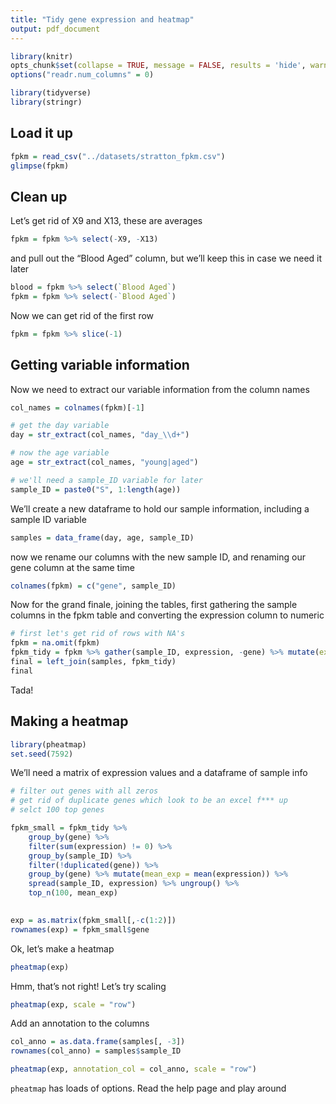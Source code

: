 ```yaml
---
title: "Tidy gene expression and heatmap"
output: pdf_document
---
```


```r
library(knitr)
opts_chunk$set(collapse = TRUE, message = FALSE, results = 'hide', warning = FALSE)
options("readr.num_columns" = 0)
```

```r
library(tidyverse)
library(stringr)
```

## Load it up

```r
fpkm = read_csv("../datasets/stratton_fpkm.csv")
glimpse(fpkm)
```

## Clean up

Let's get rid of X9 and X13, these are averages
```r
fpkm = fpkm %>% select(-X9, -X13)
```

and pull out the "Blood Aged" column, but we'll keep this in case we need it later
```r
blood = fpkm %>% select(`Blood Aged`)
fpkm = fpkm %>% select(-`Blood Aged`)
```


Now we can get rid of the first row 
```r
fpkm = fpkm %>% slice(-1)
```

## Getting variable information

Now we need to extract our variable information from the column names
```r
col_names = colnames(fpkm)[-1]

# get the day variable
day = str_extract(col_names, "day_\\d+")

# now the age variable
age = str_extract(col_names, "young|aged")

# we'll need a sample_ID variable for later
sample_ID = paste0("S", 1:length(age))
```

We'll create a new dataframe to hold our sample information, including a sample ID variable
```r
samples = data_frame(day, age, sample_ID)
```

now we rename our columns with the new sample ID, and renaming our gene column at the same time
```r
colnames(fpkm) = c("gene", sample_ID)
```


Now for the grand finale, joining the tables, first gathering the sample columns in the fpkm table and converting the expression column to numeric
```r
# first let's get rid of rows with NA's
fpkm = na.omit(fpkm)
fpkm_tidy = fpkm %>% gather(sample_ID, expression, -gene) %>% mutate(expression = as.numeric(expression))
final = left_join(samples, fpkm_tidy)
final
```

Tada!

## Making a heatmap

```r
library(pheatmap)
set.seed(7592)
```

We'll need a matrix of expression values and a dataframe of sample info

```r

# filter out genes with all zeros
# get rid of duplicate genes which look to be an excel f*** up
# selct 100 top genes

fpkm_small = fpkm_tidy %>% 
	group_by(gene) %>% 
	filter(sum(expression) != 0) %>% 
	group_by(sample_ID) %>% 
	filter(!duplicated(gene)) %>% 
	group_by(gene) %>% mutate(mean_exp = mean(expression)) %>% 
	spread(sample_ID, expression) %>% ungroup() %>% 
	top_n(100, mean_exp)
			

exp = as.matrix(fpkm_small[,-c(1:2)])
rownames(exp) = fpkm_small$gene


```

Ok, let's make a heatmap

```r
pheatmap(exp)
```

Hmm, that's not right! Let's try scaling

```r
pheatmap(exp, scale = "row")
```

Add an annotation to the columns
```r
col_anno = as.data.frame(samples[, -3])
rownames(col_anno) = samples$sample_ID

pheatmap(exp, annotation_col = col_anno, scale = "row")
```

`pheatmap` has loads of options.  Read the help page and play around




